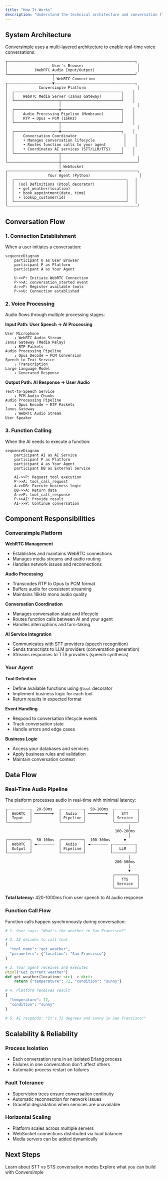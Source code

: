 ```yaml
---
title: "How It Works"
description: "Understand the technical architecture and conversation flow of the Conversimple platform."
---
```


## System Architecture

Conversimple uses a multi-layered architecture to enable real-time voice conversations:

```
┌─────────────────────────────────────────────────────────┐
│                    User's Browser                        │
│            (WebRTC Audio Input/Output)                   │
└────────────────────┬────────────────────────────────────┘
                     │ WebRTC Connection
┌────────────────────▼────────────────────────────────────┐
│              Conversimple Platform                       │
│  ┌────────────────────────────────────────────────┐    │
│  │    WebRTC Media Server (Janus Gateway)         │    │
│  └────────────────────┬───────────────────────────┘    │
│                       │                                  │
│  ┌────────────────────▼───────────────────────────┐    │
│  │    Audio Processing Pipeline (Membrane)        │    │
│  │    RTP → Opus → PCM (16kHz)                    │    │
│  └────────────────────┬───────────────────────────┘    │
│                       │                                  │
│  ┌────────────────────▼───────────────────────────┐    │
│  │    Conversation Coordinator                     │    │
│  │    • Manages conversation lifecycle             │    │
│  │    • Routes function calls to your agent        │    │
│  │    • Coordinates AI services (STT/LLM/TTS)     │    │
│  └────────────────────┬───────────────────────────┘    │
│                       │                                  │
└───────────────────────┼──────────────────────────────────┘
                        │ WebSocket
┌───────────────────────▼──────────────────────────────────┐
│                  Your Agent (Python)                      │
│  ┌──────────────────────────────────────────────────┐   │
│  │  Tool Definitions (@tool decorator)              │   │
│  │  • get_weather(location)                         │   │
│  │  • book_appointment(date, time)                  │   │
│  │  • lookup_customer(id)                           │   │
│  └──────────────────────────────────────────────────┘   │
└──────────────────────────────────────────────────────────┘
```

## Conversation Flow

### 1. Connection Establishment

When a user initiates a conversation:

```mermaid
sequenceDiagram
    participant U as User Browser
    participant P as Platform
    participant A as Your Agent

    U->>P: Initiate WebRTC Connection
    P->>A: conversation_started event
    A->>P: Register available tools
    P->>U: Connection established
```

### 2. Voice Processing

Audio flows through multiple processing stages:

**Input Path: User Speech → AI Processing**
```
User Microphone
    ↓ WebRTC Audio Stream
Janus Gateway (Media Relay)
    ↓ RTP Packets
Audio Processing Pipeline
    ↓ Opus Decode → PCM Conversion
Speech-to-Text Service
    ↓ Transcription
Large Language Model
    ↓ Generated Response
```

**Output Path: AI Response → User Audio**
```
Text-to-Speech Service
    ↓ PCM Audio Chunks
Audio Processing Pipeline
    ↓ Opus Encode → RTP Packets
Janus Gateway
    ↓ WebRTC Audio Stream
User Speaker
```

### 3. Function Calling

When the AI needs to execute a function:

```mermaid
sequenceDiagram
    participant AI as AI Service
    participant P as Platform
    participant A as Your Agent
    participant DB as External Service

    AI->>P: Request tool execution
    P->>A: tool_call_request
    A->>DB: Execute business logic
    DB->>A: Return data
    A->>P: tool_call_response
    P->>AI: Provide result
    AI->>P: Continue conversation
```

## Component Responsibilities

### Conversimple Platform

**WebRTC Management**
- Establishes and maintains WebRTC connections
- Manages media streams and audio routing
- Handles network issues and reconnections

**Audio Processing**
- Transcodes RTP to Opus to PCM format
- Buffers audio for consistent streaming
- Maintains 16kHz mono audio quality

**Conversation Coordination**
- Manages conversation state and lifecycle
- Routes function calls between AI and your agent
- Handles interruptions and turn-taking

**AI Service Integration**
- Communicates with STT providers (speech recognition)
- Sends transcripts to LLM providers (conversation generation)
- Streams responses to TTS providers (speech synthesis)

### Your Agent

**Tool Definition**
- Define available functions using `@tool` decorator
- Implement business logic for each tool
- Return results in expected format

**Event Handling**
- Respond to conversation lifecycle events
- Track conversation state
- Handle errors and edge cases

**Business Logic**
- Access your databases and services
- Apply business rules and validation
- Maintain conversation context

## Data Flow

### Real-Time Audio Pipeline

The platform processes audio in real-time with minimal latency:

```
┌──────────┐  20-50ms   ┌──────────┐  50-100ms  ┌──────────┐
│  WebRTC  │ ────────►  │  Audio   │ ────────►  │   STT    │
│  Input   │            │ Pipeline │            │ Service  │
└──────────┘            └──────────┘            └──────────┘
                                                       │
                                                 100-200ms
                                                       │
┌──────────┐  50-100ms  ┌──────────┐  100-300ms      ▼
│  WebRTC  │ ◄────────  │  Audio   │ ◄──────── ┌──────────┐
│  Output  │            │ Pipeline │           │   LLM    │
└──────────┘            └──────────┘           └──────────┘
                                                       │
                                                 200-500ms
                                                       │
                                                       ▼
                                                ┌──────────┐
                                                │   TTS    │
                                                │ Service  │
                                                └──────────┘
```

**Total latency:** 420-1000ms from user speech to AI audio response

### Function Call Flow

Function calls happen synchronously during conversation:

```python
# 1. User says: "What's the weather in San Francisco?"

# 2. AI decides to call tool
{
  "tool_name": "get_weather",
  "parameters": {"location": "San Francisco"}
}

# 3. Your agent receives and executes
@tool("Get current weather")
def get_weather(location: str) -> dict:
    return {"temperature": 72, "condition": "sunny"}

# 4. Platform receives result
{
  "temperature": 72,
  "condition": "sunny"
}

# 5. AI responds: "It's 72 degrees and sunny in San Francisco!"
```

## Scalability & Reliability

### Process Isolation
- Each conversation runs in an isolated Erlang process
- Failures in one conversation don't affect others
- Automatic process restart on failures

### Fault Tolerance
- Supervision trees ensure conversation continuity
- Automatic reconnection for network issues
- Graceful degradation when services are unavailable

### Horizontal Scaling
- Platform scales across multiple servers
- WebSocket connections distributed via load balancer
- Media servers can be added dynamically

## Next Steps

<CardGroup cols={2}>
  <Card title="Conversation Modes" icon="toggle-on" href="/platform-overview/conversation-modes">
    Learn about STT vs STS conversation modes
  </Card>
  <Card title="Use Cases" icon="lightbulb" href="/platform-overview/use-cases">
    Explore what you can build with Conversimple
  </Card>
</CardGroup>
